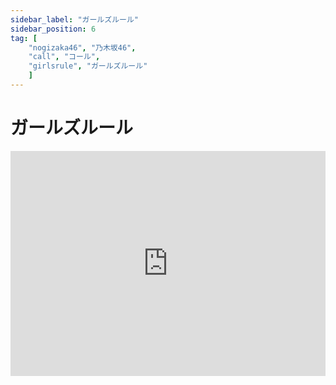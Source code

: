 ```yaml
---
sidebar_label: "ガールズルール"
sidebar_position: 6
tag: [
    "nogizaka46", "乃木坂46",
    "call", "コール",
    "girlsrule", "ガールズルール"
    ]
---
```


# ガールズルール

<iframe width="100%" height="360" src="https://www.youtube.com/embed/XpRB10G_qxo" title="ガールズルール　コール" frameborder="0" allow="accelerometer; encrypted-media; gyroscope; picture-in-picture;" loading="lazy" />
<iframe width="100%" height="200" src="https://open.spotify.com/embed/track/6fZnP5rYZ4vH2ZIz8wmY3V?utm_source=generator" frameBorder="0" allow="encrypted-media" loading="lazy" />

---

<CallHighlight>ハイ！×16</CallHighlight>

---

海岸線を <CallHighlight>まいやん！</CallHighlight>

バスは進む <CallHighlight>まいやん！</CallHighlight>

空は高気圧 <CallHighlight>超絶可愛い！まいやん！</CallHighlight>

これが最後の夏だから <CallHighlight>〇〇！</CallHighlight>

部活のメンバーと <CallHighlight>〇〇！</CallHighlight>

思い出作りの合宿 <CallHighlight>超絶可愛い！〇〇！</CallHighlight>

---

全開にした窓から  <CallHighlight>まいやん！</CallHighlight>

潮風に乗って  <CallHighlight>まいやん！</CallHighlight>

波音が近づいて来る <CallHighlight>超絶可愛い！まいやん！</CallHighlight>

バスタオルを巻き付けて

10秒で

水着に着替えよう <CallHighlight> ハーイハイ！ハイハイハイハイ！</CallHighlight>

---

<CallHighlight>オー、ハイ！×4</CallHighlight>何でも 見せ合える仲じゃないか

1!2!3! <CallHighlight>フッフー！</CallHighlight>

3!2!1! <CallHighlight>フッフー！</CallHighlight>

女の子たちは

真夏に恋して

卒業して行く<CallHighlight>フー！</CallHighlight>

---

ガールズルール <CallHighlight>ハイ！</CallHighlight>

彼を好きになって

一緒にいつも

泣いたり

喜んでくれたね

ガールズルール  <CallHighlight>ハイ！</CallHighlight>

パパやママに言えない

秘密の話

いっぱいこの海に流したら

忘れよう

いつか (いつか) <CallHighlight> いつか！</CallHighlight>

今日を

思い出すまで

---

<CallHighlight>ハイ！×16</CallHighlight>

---

真っ白な砂浜 <CallHighlight>〇〇！</CallHighlight>

青い海の色 <CallHighlight>〇〇！</CallHighlight>

青春はセンチメンタル <CallHighlight>超絶可愛い！〇〇！</CallHighlight>

水をかけて騒いでた <CallHighlight>〇〇！</CallHighlight>

マーメイドから

サンダルが脱げちゃった <CallHighlight>超絶可愛い！〇〇！</CallHighlight>

---

<CallHighlight>オー、ハイ！×4</CallHighlight> ゆらゆら さざ波が運んで行く

待・っ・て! <CallHighlight>フッフー！</CallHighlight>

もう少し! <CallHighlight>フッフー！</CallHighlight>

男の子たちが

やって来るそれまで

私たちの夏 <CallHighlight>フー！</CallHighlight>

---

ガールズトーク <CallHighlight>ハイ</CallHighlight>

女の子同士は

嫌なとこまで

見せ合って

楽な関係になる

---

ガールズトーク <CallHighlight>ハイ</CallHighlight>

いくつ恋をしたら

そうなれるかな

可愛い自分だけ演じてたら

無理だね

もっと (もっと) <CallHighlight>もっと</CallHighlight>

今日の

私のように

---

<CallHighlight>フー！</CallHighlight>

<CallHighlight>ハイ！ハイ！…</CallHighlight>

---

ガールズルール <CallHighlight>ハイ</CallHighlight>

彼を好きになって

一緒にいつも

泣いたり

喜んでくれたね

ガールズルール <CallHighlight>ハイ</CallHighlight>

パパやママに言えない

秘密の話

いっぱいこの海に流したら

忘れよう

いつか (いつか) <CallHighlight>いつか</CallHighlight>

今日を

思い出すまで

ずっと (ずっと) <CallHighlight>ずっと</CallHighlight>

胸に

ガールズルール

<CallHighlight>ハイ！ハイ！…</CallHighlight>

